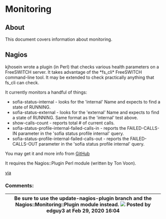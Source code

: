 
# Monitoring 

 

## About

This document covers information about monitoring.

## Nagios

kjhosein wrote a plugin (in Perl) that checks various health parameters on a FreeSWITCH server. It takes advantage of the \*fs\_cli\* FreeSWITCH command-line tool. It may be extended to check practically anything that fs\_cli can check.

It currently monitors a handful of things:

* sofia-status-internal - looks for the 'internal' Name and expects to find a state of RUNNING.
* sofia-status-external - looks for the 'external' Name and expects to find a state of RUNNING. Same format as the 'internal' test above.
* show-calls-count - reports total # of current calls.
* sofia-status-profile-internal-failed-calls-in - reports the FAILED-CALLS-IN parameter in the 'sofia status profile internal' query.
* sofia-status-profile-internal-failed-calls-out - reports the FAILED-CALLS-OUT parameter in the 'sofia status profile internal' query.

You may get it and more info from [GitHub](https://github.com/kjhosein/nagios-freeswitch-plugin)

It requires the Nagios::Plugin Perl module (written by Ton Voon).

[via](http://serverfault.com/a/545586/151583)

### Comments:

| Be sure to use the update-nagios-plugin branch and the Nagios::Monitoring::Plugin module instead. ![](/images/icons/contenttypes/comment_16.png) Posted by edguy3 at Feb 29, 2020 16:04 |
|-----------------------------------------------------------------------------------------------------------------------------------------------------------------------------------------|


